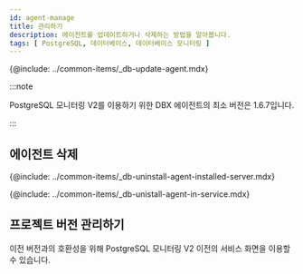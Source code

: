 ```yaml
---
id: agent-manage
title: 관리하기
description: 에이전트를 업데이트하거나 삭제하는 방법을 알아봅니다.
tags: [ PostgreSQL, 데이터베이스, 데이터베이스 모니터링 ]
---
```



<!-- 에이전트 업데이트 -->
{@include: ../common-items/_db-update-agent.mdx}

:::note

PostgreSQL 모니터링 V2를 이용하기 위한 DBX 에이전트의 최소 버전은 1.6.7입니다.

:::

## 에이전트 삭제

<!-- 에이전트 설치 서버에서 삭제하기 -->
{@include: ../common-items/_db-uninstall-agent-installed-server.mdx}

<!-- 서비스 화면에서 삭제하기 -->
{@include: ../common-items/_db-unistall-agent-in-service.mdx}


## 프로젝트 버전 관리하기

이전 버전과의 호환성을 위해 PostgreSQL 모니터링 V2 이전의 서비스 화면을 이용할 수 있습니다.